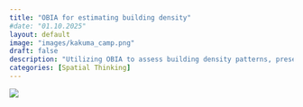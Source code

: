 ```yaml
---
title: "OBIA for estimating building density"
#date: "01.10.2025"
layout: default
image: "images/kakuma_camp.png"
draft: false
description: "Utilizing OBIA to assess building density patterns, presented in a scientific poster format for spatial analysis applications."
categories: [Spatial Thinking]
---
```


![](images/OBIA%20TEAM_OLA&ETHEL.jpg){fig-align="center"}
